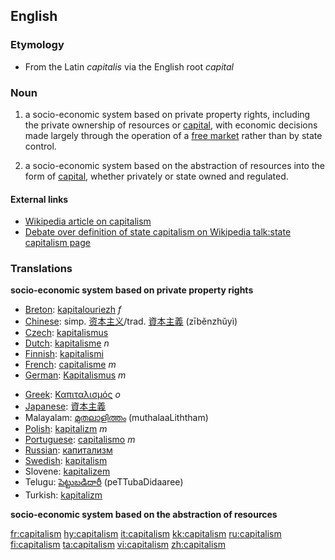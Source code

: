 ==English==

===Etymology===
* From the Latin ''capitalis'' via the English root ''capital''

===Noun===
{{en-noun|-}}

# {{cattag|politics}} a socio-economic system based on private property rights, including the private ownership of resources or [[capital]], with economic decisions made largely through the operation of a [[free market]] rather than by state control.
# {{cattag|economics}} a socio-economic system based on the abstraction of resources into the form of [[capital]], whether privately or state owned and regulated.

==== External links ====
* [[w:capitalism|Wikipedia article on capitalism]]
* [[w:talk:state capitalism|Debate over definition of state capitalism on Wikipedia talk:state capitalism page]]

===Translations===
'''socio-economic system based on private property rights'''
{{top}}
*[[Breton]]: [[kapitalouriezh]] ''f''
*[[Chinese]]: simp. [[资本主义]]/trad. [[資本主義]] (zīběnzhǔyì)
*[[Czech]]: [[kapitalismus]]
*[[Dutch]]: [[kapitalisme]] ''n''
*[[Finnish]]: [[kapitalismi]]
*[[French]]: [[capitalisme]] ''m''
*[[German]]: [[Kapitalismus]] ''m''
{{mid}}
*[[Greek]]:  [[Καπιταλισμός]] ''ο''
*[[Japanese]]: [[資本主義]]
*Malayalam: [[മുതലാളിത്തം]] (muthalaaLiththam)
*[[Polish]]: [[kapitalizm]] ''m''
*[[Portuguese]]: [[capitalismo]] ''m''
*[[Russian]]: [[капитализм]]
*[[Swedish]]: [[kapitalism]]
*Slovene: [[kapitalizem]]
*Telugu: [[పెట్టుబడిదారీ]] (peTTubaDidaaree)
*Turkish: [[kapitalizm]]
{{bottom}}

'''socio-economic system based on the abstraction of resources'''
{{top}}
{{mid}}
{{bottom}}

[[fr:capitalism]]
[[hy:capitalism]]
[[it:capitalism]]
[[kk:capitalism]]
[[ru:capitalism]]
[[fi:capitalism]]
[[ta:capitalism]]
[[vi:capitalism]]
[[zh:capitalism]]